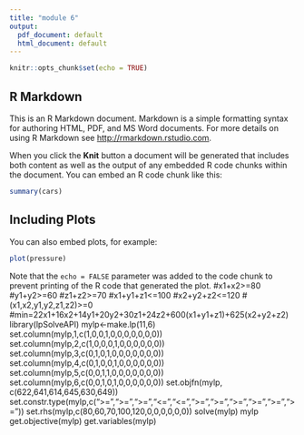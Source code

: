 ```yaml
---
title: "module 6"
output:
  pdf_document: default
  html_document: default
---
```


```r
knitr::opts_chunk$set(echo = TRUE)
```

## R Markdown

This is an R Markdown document. Markdown is a simple formatting syntax for authoring HTML, PDF, and MS Word documents. For more details on using R Markdown see <http://rmarkdown.rstudio.com>.

When you click the **Knit** button a document will be generated that includes both content as well as the output of any embedded R code chunks within the document. You can embed an R code chunk like this:

```r
summary(cars)
```

## Including Plots

You can also embed plots, for example:

```r
plot(pressure)
```

Note that the `echo = FALSE` parameter was added to the code chunk to prevent printing of the R code that generated the plot.
#x1+x2>=80
#y1+y2>=60
#z1+z2>=70
#x1+y1+z1<=100
#x2+y2+z2<=120
#(x1,x2,y1,y2,z1,z2)>=0
#min=22x1+16x2+14y1+20y2+30z1+24z2+600(x1+y1+z1)+625(x2+y2+z2)
library(lpSolveAPI)
mylp<-make.lp(11,6)
set.column(mylp,1,c(1,0,0,1,0,0,0,0,0,0,0))
set.column(mylp,2,c(1,0,0,0,1,0,0,0,0,0,0))
set.column(mylp,3,c(0,1,0,1,0,0,0,0,0,0,0))
set.column(mylp,4,c(0,1,0,0,1,0,0,0,0,0,0))
set.column(mylp,5,c(0,0,1,1,0,0,0,0,0,0,0))
set.column(mylp,6,c(0,0,1,0,1,0,0,0,0,0,0))
set.objfn(mylp, c(622,641,614,645,630,649))
set.constr.type(mylp,c(">=",">=",">=","<=","<=",">=",">=",">=",">=",">=",">="))
set.rhs(mylp,c(80,60,70,100,120,0,0,0,0,0,0))
solve(mylp)
mylp
get.objective(mylp)
get.variables(mylp)



